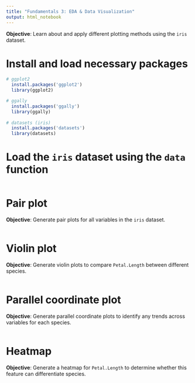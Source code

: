 ---
title: "Fundamentals 3: EDA & Data Visualization"
output: html_notebook
---

**Objective**: Learn about and apply different plotting methods using the `iris` dataset. 

# Install and load necessary packages

```{r Intall packages}
# ggplot2
  install.packages('ggplot2')
  library(ggplot2)

# ggally
  install.packages('ggally')
  library(ggally)
  
# datasets (iris)
  install.packages('datasets')
  library(datasets)
```

# Load the `iris` dataset using the `data` function

```{r Load iris dataset}

```

# Pair plot

**Objective**: Generate pair plots for all variables in the `iris` dataset.

```{r Visualize pair plots}

```

# Violin plot

**Objective**: Generate violin plots to compare `Petal.Length` between different species. 

```{r Visualize violin plots}

```

# Parallel coordinate plot

**Objective**: Generate parallel coordinate plots to identify any trends across variables for each species. 

```{r Visualize parallel coordinate plots}

```

# Heatmap

**Objective**: Generate a heatmap for `Petal.Length` to determine whether this feature can differentiate species. 

```{r Visualize heatmap}

```

